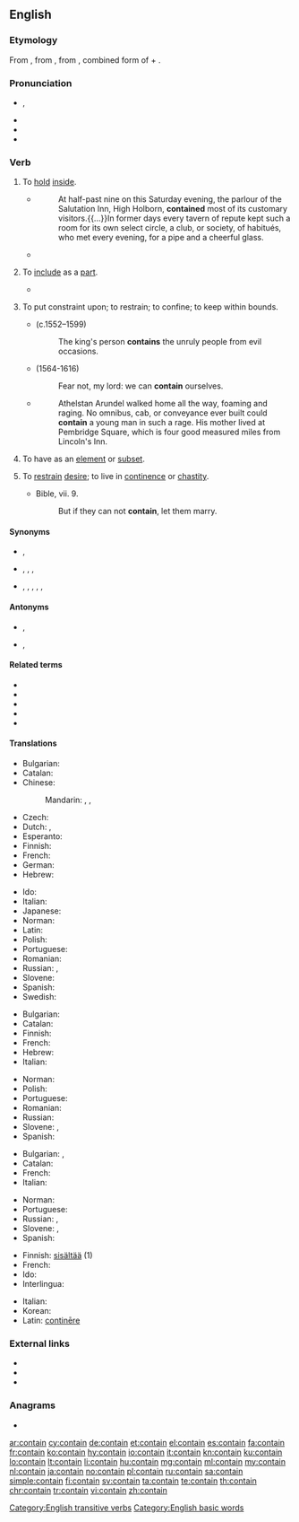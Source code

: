 ==English==

===Etymology===
From {{etyl|enm|en}}, from {{etyl|fro|en}} {{m|fro|contenir}}, from {{etyl|la|en}} {{m|la|continere||to hold or keep together, comprise, contain}}, combined form of {{m|la|con-||together}} + {{m|la|teneō||to hold}}.

===Pronunciation===
* {{enPR|kən-tānʹ}}, {{IPA|/kənˈteɪn/|lang=en}}
* {{audio|en-ca-contain.ogg|Audio (CA)|lang=en}}
* {{rhymes|eɪn|lang=en}}
* {{hyphenation|con|tain|lang=en}}

===Verb===
{{en-verb}}

# {{lb|en|transitive}} To [[hold]] [[inside]].
#* {{RQ:WBsnt IvryGt|III}}
#*: At half-past nine on this Saturday evening, the parlour of the Salutation Inn, High Holborn, '''contained''' most of its customary visitors.{{...}}In former days every tavern of repute kept such a room for its own select circle, a club, or society, of habitués, who met every evening, for a pipe and a cheerful glass.
#* {{quote-magazine|date=2013-07-20|volume=408|issue=8845|magazine={{w|The Economist}}
|title=[http://www.economist.com/news/science-and-technology/21581981-what-pollution-some-opportunity-others-welcome-plastisphere Welcome to the plastisphere]
|passage=[The researchers] noticed many of their pieces of [plastic marine] debris sported surface pits around two microns across. Such pits are about the size of a bacterial cell. Closer examination showed that some of these pits did, indeed, '''contain''' bacteria,{{nb...}}.}}
# {{lb|en|transitive}} To [[include]] as a [[part]].
#* {{quote-magazine|date=2014-04-21|volume=411|issue=8884|magazine={{w|The Economist}}
|title=[http://www.economist.com/news/science-and-technology/21601233-exploring-link-between-manganese-and-parkinsons-disease-subtle-effects Subtle effects]
|passage=Manganism has been known about since the 19th century, when miners exposed to ores '''containing''' manganese, a silvery metal, began to totter, slur their speech and behave like someone inebriated.}}
# {{lb|en|transitive}} To put constraint upon; to restrain; to confine; to keep within bounds.
#: {{ux|en|I'm so excited, I can hardly '''contain''' myself!}}
#* {{w|Edmund Spenser}} (c.1552–1599)
#*: The king's person '''contains''' the unruly people from evil occasions.
#* {{w|William Shakespeare}} (1564-1616)
#*: Fear not, my lord: we can '''contain''' ourselves.
#* {{RQ:WBsnt IvryGtP}}
#*: Athelstan Arundel walked home all the way, foaming and raging. No omnibus, cab, or conveyance ever built could '''contain''' a young man in such a rage. His mother lived at Pembridge Square, which is four good measured miles from Lincoln's Inn.
# {{lb|en|mathematics|of a [[set]] etc.|transitive}} To have as an [[element]] or [[subset]].
#: {{ux|en|A group '''contains''' a unique inverse for each of its elements.}}
#: {{ux|en|If that subgraph '''contains''' the vertex in question then it must be spanning.}}
# {{lb|en|obsolete|intransitive}} To [[restrain]] [[desire]]; to live in [[continence]] or [[chastity]].
#* Bible, {{w|First Epistle to the Corinthians|1&nbsp;Corinthians}} vii. 9.
#*: But if they can not '''contain''', let them marry.

====Synonyms====
* {{sense|hold inside}} {{l|en|enclose}}, {{l|en|inhold}}
* {{sense|include as part}} {{l|en|comprise}}, {{l|en|embody}}, {{l|en|incorporate}}, {{l|en|inhold}}
* {{sense|limit by restraint}} {{l|en|control}}, {{l|en|curb}}, {{l|en|repress}}, {{l|en|restrain}}, {{l|en|restrict}}, {{l|en|stifle}}

====Antonyms====
* {{sense|include as part}} {{l|en|exclude}}, {{l|en|omit}}
* {{sense|limit by restraint}} {{l|en|release}}, {{l|en|vent}}

====Related terms====
* {{l|en|container}}
* {{l|en|containable}}
* {{l|en|containment}}
* {{l|en|content}}
* {{l|en|continence}}

====Translations====
{{trans-top|To hold inside}}
* Bulgarian: {{t+|bg|побирам}}
* Catalan: {{t+|ca|contenir}}
* Chinese:
*: Mandarin: {{t+|cmn|包含|tr=bāohán|sc=Hani}}, {{t+|cmn|含有|tr=hányǒu|sc=Hani}}, {{t+|cmn|含|tr=hán|sc=Hani}}
* Czech: {{t+|cs|obsahovat}}
* Dutch: {{t+|nl|inhouden}}, {{t+|nl|bevatten}}
* Esperanto: {{t|eo|enhavi}}
* Finnish: {{t+|fi|sisältää}}
* French: {{t+|fr|contenir}}
* German: {{t+|de|enthalten}}
* Hebrew: {{t|he|הכיל|tr=heikhíl}}
{{trans-mid}}
* Ido: {{t+|io|kontenar}}
* Italian: {{t+|it|contenere}}
* Japanese: {{t+|ja|含む|tr=ふくむ, fukumu|sc=Jpan}}
* Norman: {{t|nrf|cont'nîn}}
* Latin: {{t+|la|teneo}}
* Polish: {{t+|pl|zawierać}}
* Portuguese: {{t+|pt|conter}}
* Romanian: {{t+|ro|conține}}
* Russian: {{t+|ru|содержа́ть|impf}}, {{t+|ru|вмеща́ть|impf}}
* Slovene: {{t|sl|vsebovati}}
* Spanish: {{t+|es|contener}}
* Swedish: {{t+|sv|innehålla}}
{{trans-bottom}}

{{trans-top|To include as a part}}
* Bulgarian: {{t+|bg|съдържам}}
* Catalan: {{t+|ca|contenir}}
* Finnish: {{t+|fi|sisältyä}}
* French: {{t+|fr|contenir}}
* Hebrew: {{t+|he|כלל|tr=kalál}}
* Italian: {{t+|it|contenere}}
{{trans-mid}}
* Norman: {{t|nrf|cont'nîn}}
* Polish: {{t+|pl|zawierać}}
* Portuguese: {{t+|pt|conter}}
* Romanian: {{t+|ro|conține}}
* Russian: {{t+|ru|содержа́ть|impf}}
* Slovene: {{t|sl|vsebovati}}, {{t|sl|vključevati}}
* Spanish: {{t+|es|contener}}
{{trans-bottom}}

{{trans-top|To limit through restraint}}
* Bulgarian: {{t+|bg|сдържам}}, {{t+|bg|въздържам}}
* Catalan: {{t+|ca|contenir}}
* French: {{t+|fr|contenir}}
* Italian: {{t+|it|contenere}}
{{trans-mid}}
* Norman: {{t|nrf|cont'nîn}}
* Portuguese: {{t+|pt|conter}}
* Russian: {{t+|ru|сде́рживать|impf}}, {{t+|ru|сдержа́ть|pf}}
* Slovene: {{t|sl|obvladovati|impf}}, {{t|sl|obvladati|pf}}
* Spanish: {{t+|es|contener}}
{{trans-bottom}}

{{checktrans-top}}
* Finnish: [[sisältää]] (1)
* French: {{t+|fr|contenir}}
* Ido: {{t+|io|kontenar}}
* Interlingua: {{t-check|ia|continer}}
{{trans-mid}}
* Italian: {{t+|it|contenere}}
* Korean: {{t+|ko|포함하다}}
* Latin: [[continere|continēre]]
{{trans-bottom}}

===External links===
* {{R:Webster 1913}}
* {{R:Century 1911}}
* {{R:OneLook}}

===Anagrams===
* {{l|en|actinon}}

[[Category:English transitive verbs]]

[[Category:English basic words]]

[[ar:contain]]
[[cy:contain]]
[[de:contain]]
[[et:contain]]
[[el:contain]]
[[es:contain]]
[[fa:contain]]
[[fr:contain]]
[[ko:contain]]
[[hy:contain]]
[[io:contain]]
[[it:contain]]
[[kn:contain]]
[[ku:contain]]
[[lo:contain]]
[[lt:contain]]
[[li:contain]]
[[hu:contain]]
[[mg:contain]]
[[ml:contain]]
[[my:contain]]
[[nl:contain]]
[[ja:contain]]
[[no:contain]]
[[pl:contain]]
[[ru:contain]]
[[sa:contain]]
[[simple:contain]]
[[fi:contain]]
[[sv:contain]]
[[ta:contain]]
[[te:contain]]
[[th:contain]]
[[chr:contain]]
[[tr:contain]]
[[vi:contain]]
[[zh:contain]]